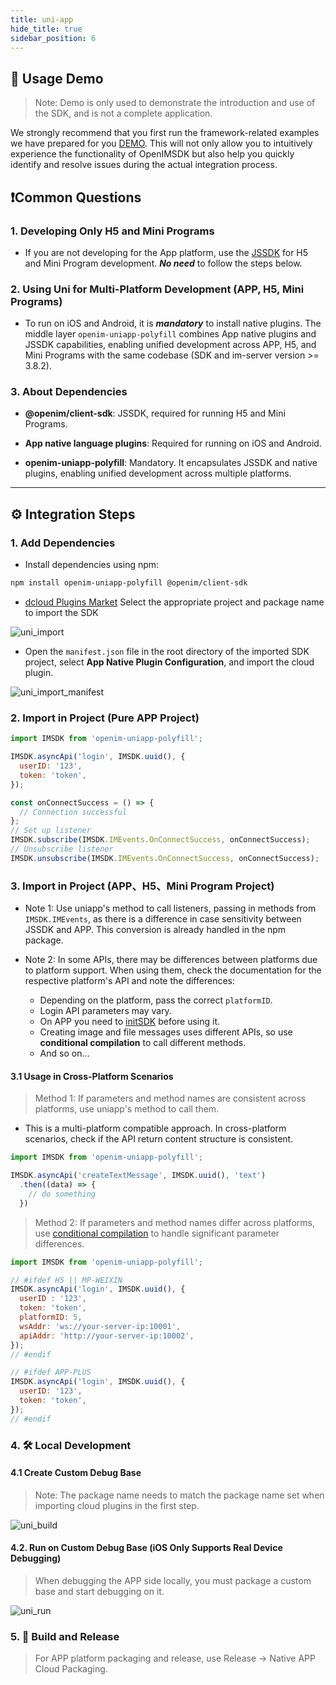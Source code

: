```yaml
---
title: uni-app
hide_title: true
sidebar_position: 6
---
```


## 🚀 Usage Demo
> Note: Demo is only used to demonstrate the introduction and use of the SDK, and is not a complete application.

We strongly recommend that you first run the framework-related examples we have prepared for you [DEMO](https://github.com/openimsdk/open-im-uniapp-demo). This will not only allow you to intuitively experience the functionality of OpenIMSDK but also help you quickly identify and resolve issues during the actual integration process.

## ❗️Common Questions

### 1. Developing Only H5 and Mini Programs

- If you are not developing for the App platform, use the [JSSDK](/sdks/quickstart/miniProgram) for H5 and Mini Program development. ***No need*** to follow the steps below.

### 2. Using Uni for Multi-Platform Development (APP, H5, Mini Programs)

- To run on iOS and Android, it is ***mandatory*** to install native plugins. The middle layer `openim-uniapp-polyfill` combines App native plugins and JSSDK capabilities, enabling unified development across APP, H5, and Mini Programs with the same codebase (SDK and im-server version >= 3.8.2).

### 3. About Dependencies

- **@openim/client-sdk**: JSSDK, required for running H5 and Mini Programs.

- **App native language plugins**: Required for running on iOS and Android.

- **openim-uniapp-polyfill**: Mandatory. It encapsulates JSSDK and native plugins, enabling unified development across multiple platforms.

---

## ⚙️ Integration Steps

### 1. Add Dependencies

- Install dependencies using npm:

```bash
npm install openim-uniapp-polyfill @openim/client-sdk
```

- [dcloud Plugins Market](https://ext.dcloud.net.cn/plugin?id=6577) Select the appropriate project and package name to import the SDK

![uni_import](./assets/uni_import.png)

- Open the `manifest.json` file in the root directory of the imported SDK project, select **App Native Plugin Configuration**, and import the cloud plugin.

![uni_import_manifest](./assets/uni_import_manifest.png)

### 2. Import in Project (Pure APP Project)

```javascript
import IMSDK from 'openim-uniapp-polyfill';

IMSDK.asyncApi('login', IMSDK.uuid(), {
  userID: '123',
  token: 'token',
});

const onConnectSuccess = () => {
  // Connection successful
};
// Set up listener
IMSDK.subscribe(IMSDK.IMEvents.OnConnectSuccess, onConnectSuccess);
// Unsubscribe listener
IMSDK.unsubscribe(IMSDK.IMEvents.OnConnectSuccess, onConnectSuccess);
```

### 3. Import in Project (APP、H5、Mini Program Project)

- Note 1: Use uniapp's method to call listeners, passing in methods from `IMSDK.IMEvents`, as there is a difference in case sensitivity between JSSDK and APP. This conversion is already handled in the npm package.

- Note 2: In some APIs, there may be differences between platforms due to platform support. When using them, check the documentation for the respective platform's API and note the differences:
  - Depending on the platform, pass the correct `platformID`.
  - Login API parameters may vary.
  - On APP you need to [initSDK](/sdks/api/initialization/initSDK) before using it.
  - Creating image and file messages uses different APIs, so use **conditional compilation** to call different methods.
  - And so on...

#### 3.1 Usage in Cross-Platform Scenarios

> Method 1: If parameters and method names are consistent across platforms, use uniapp's method to call them.

- This is a multi-platform compatible approach. In cross-platform scenarios, check if the API return content structure is consistent.

```javascript
import IMSDK from 'openim-uniapp-polyfill';

IMSDK.asyncApi('createTextMessage', IMSDK.uuid(), 'text')
  .then((data) => {
    // do something
  })
```

> Method 2: If parameters and method names differ across platforms, use [conditional compilation](https://uniapp.dcloud.net.cn/tutorial/platform.html) to handle significant parameter differences.

```javascript
import IMSDK from 'openim-uniapp-polyfill';

// #ifdef H5 || MP-WEIXIN
IMSDK.asyncApi('login', IMSDK.uuid(), {
  userID : '123',
  token: 'token',
  platformID: 5,
  wsAddr: 'ws://your-server-ip:10001',
  apiAddr: 'http://your-server-ip:10002',
});
// #endif

// #ifdef APP-PLUS
IMSDK.asyncApi('login', IMSDK.uuid(), {
  userID: '123',
  token: 'token',
});
// #endif
```

### 4. 🛠️ Local Development

#### 4.1 Create Custom Debug Base

> Note: The package name needs to match the package name set when importing cloud plugins in the first step.

![uni_build](./assets/uni_build.png)

#### 4.2. Run on Custom Debug Base (iOS Only Supports Real Device Debugging)

> When debugging the APP side locally, you must package a custom base and start debugging on it.

![uni_run](./assets/uni_run.png)

### 5. 🚀 Build and Release

> For APP platform packaging and release, use Release -> Native APP Cloud Packaging.